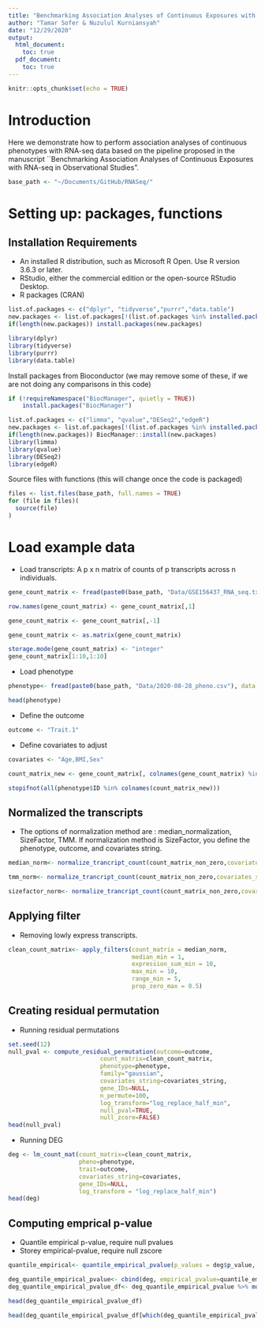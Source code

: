 ```yaml
---
title: "Benchmarking Association Analyses of Continuous Exposures with RNA-seq in Observational Studies: tutorial"
author: "Tamar Sofer & Nuzulul Kurniansyah"
date: "12/29/2020"
output: 
  html_document:
    toc: true
  pdf_document:
    toc: true
---
```


```r
knitr::opts_chunk$set(echo = TRUE)
```

# Introduction
Here we demonstrate how to perform association analyses of continuous phenotypes 
with RNA-seq data based on the pipeline proposed in the manuscript ``Benchmarking Association Analyses of Continuous Exposures with RNA-seq in Observational Studies". 

```r
base_path <- "~/Documents/GitHub/RNASeq/"
```

# Setting up: packages, functions

## Installation Requirements

- An installed R distribution, such as Microsoft R Open. Use R version 3.6.3 or later.
- RStudio, either the commercial edition or the open-source RStudio Desktop.
- R packages (CRAN)


```r
list.of.packages <- c("dplyr", "tidyverse","purrr","data.table")
new.packages <- list.of.packages[!(list.of.packages %in% installed.packages()[,"Package"])]
if(length(new.packages)) install.packages(new.packages)

library(dplyr)
library(tidyverse)
library(purrr)
library(data.table)

```

Install packages from Bioconductor
(we may remove some of these, if we are not doing any comparisons in this code)
```r

if (!requireNamespace("BiocManager", quietly = TRUE))
    install.packages("BiocManager")

list.of.packages <- c("limma", "qvalue","DESeq2","edgeR")
new.packages <- list.of.packages[!(list.of.packages %in% installed.packages()[,"Package"])]
if(length(new.packages)) BiocManager::install(new.packages)
library(limma)
library(qvalue)
library(DESeq2)
library(edgeR)

```

Source files with functions (this will change once the code is packaged)
```r
files <- list.files(base_path, full.names = TRUE)
for (file in files)(
  source(file)
)
```


# Load example data

-  Load transcripts: A p x n matrix of counts of p transcripts across n individuals. 

```r

gene_count_matrix <- fread(paste0(base_path, "Data/GSE156437_RNA_seq.txt"), data.table = F)

row.names(gene_count_matrix) <- gene_count_matrix[,1]

gene_count_matrix <- gene_count_matrix[,-1]

gene_count_matrix <- as.matrix(gene_count_matrix)

storage.mode(gene_count_matrix) <- "integer"
gene_count_matrix[1:10,1:10]
```

- Load phenotype

```r
phenotype<- fread(paste0(base_path, "Data/2020-08-28_pheno.csv"), data.table = F)

head(phenotype)
```

- Define the outcome

```r
outcome <- "Trait.1"
```


- Define covariates to adjust 

```r
covariates <- "Age,BMI,Sex"
```


```r
count_matrix_new <- gene_count_matrix[, colnames(gene_count_matrix) %in% phenotype$ID]

stopifnot(all(phenotype$ID %in% colnames(count_matrix_new)))

```
 

## Normalized the transcripts

- The options of normalization method are : median_normalization, SizeFactor, TMM. If normalization method is SizeFactor, you define the phenotype, outcome, and covariates string.


```r


median_norm<- normalize_trancript_count(count_matrix_non_zero,covariates_string=NULL, outcome=NULL, phenotype=NULL, normalized_type = "median_normalization")

tmm_norm<- normalize_trancript_count(count_matrix_non_zero,covariates_string=NULL, outcome=NULL, phenotype=NULL, normalized_type = "TMM")

sizefactor_norm<- normalize_trancript_count(count_matrix_non_zero,covariates_string=covariates, outcome=outcome, phenotype=phenotype, normalized_type = "SizeFactor")

```


## Applying filter

- Removing lowly express transcripts.


```r

clean_count_matrix<- apply_filters(count_matrix = median_norm, 
                                   median_min = 1, 
                                   expression_sum_min = 10, 
                                   max_min = 10, 
                                   range_min = 5, 
                                   prop_zero_max = 0.5)
```



## Creating residual permutation

- Running residual permutations

```r
set.seed(12)
null_pval <- compute_residual_permutation(outcome=outcome,
                          count_matrix=clean_count_matrix,
                          phenotype=phenotype,
                          family="gaussian",
                          covariates_string=covariates_string,
                          gene_IDs=NULL,
                          n_permute=100,
                          log_transform="log_replace_half_min",
                          null_pval=TRUE,
                          null_zcore=FALSE)
head(null_pval)

```


- Running DEG

```r

deg <- lm_count_mat(count_matrix=clean_count_matrix, 
                    pheno=phenotype, 
                    trait=outcome, 
                    covariates_string=covariates,
                    gene_IDs=NULL, 
                    log_transform = "log_replace_half_min")
head(deg)
```

## Computing emprical p-value

- Quantile empirical p-value, require null pvalues
- Storey empirical-pvalue, require null zscore

```r
quantile_empirical<- quantile_empirical_pvalue(p_values = deg$p_value,  null_p_values= null_pval)

deg_quantile_empirical_pvalue<- cbind(deg, empirical_pvalue=quantile_empirical)
deg_quantile_empirical_pvalue_df<- deg_quantile_empirical_pvalue %>% mutate(empirical_BH=p.adjust(empirical_pvalue, method = "BH"))

head(deg_quantile_empirical_pvalue_df)

head(deg_quantile_empirical_pvalue_df[which(deg_quantile_empirical_pvalue_df$empirical_BH < 0.05),])
```





